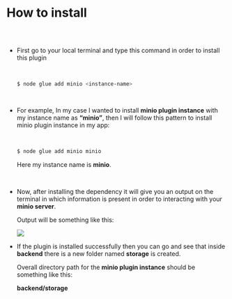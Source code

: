 
<Meta title="Minio Plugin Docs/How to install" />

# How to install

##

<br/>

* First go to your local terminal and type this command in order to install this plugin

  <br/>

    ```bash
    $ node glue add minio <instance-name>
    ```

  <br/>

* For example, In my case I wanted to install **minio plugin instance** with my instance
  name as **“minio”**, then I will follow this pattern to install minio plugin instance in
  my app:

  <br/>
  
    ```bash
    $ node glue add minio minio
    ```
    
    Here my instance name is **minio**.

  <br/>

* Now, after installing the dependency it will give you an output on the terminal in which
  information is present in order to interacting with your **minio server**.

  Output will be something like this:
    
    <img src="/assets/MinioCredScreenshot.png"/>
    

  <br/>

* If the plugin is installed successfully then you can go and see that inside **backend** there
  is a new folder named **storage** is created. 
  
  Overall directory path for the **minio plugin instance** should be something like this:
  
  **backend/storage**
